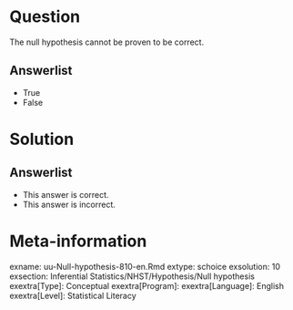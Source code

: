 Question
========
  
The null hypothesis cannot be proven to be correct. 
  
Answerlist
----------
* True
* False

Solution
========



Answerlist
----------
* This answer is correct.
* This answer is incorrect.


Meta-information
================
exname: uu-Null-hypothesis-810-en.Rmd
extype: schoice
exsolution: 10
exsection: Inferential Statistics/NHST/Hypothesis/Null hypothesis
exextra[Type]: Conceptual 
exextra[Program]: 
exextra[Language]: English
exextra[Level]: Statistical Literacy